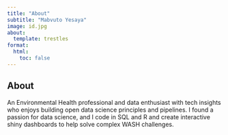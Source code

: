 ```yaml
---
title: "About"
subtitle: "Mabvuto Yesaya"
image: id.jpg
about: 
  template: trestles
format: 
  html: 
    toc: false
---
```


## About

An Environmental Health professional and data enthusiast with tech insights who enjoys building open data science principles and pipelines. I found a passion for data science, and I code in SQL and R and create interactive shiny dashboards to help solve complex WASH challenges.
